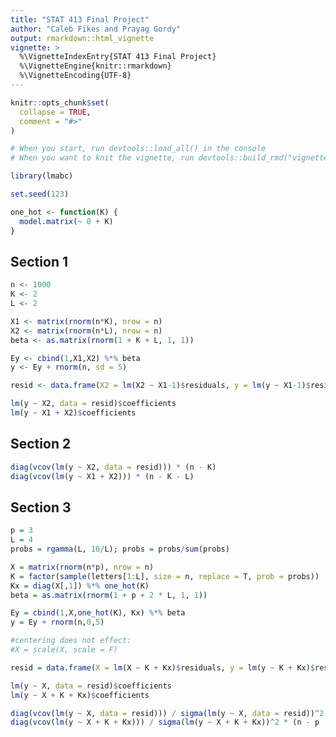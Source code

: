 ```yaml
---
title: "STAT 413 Final Project"
author: "Caleb Fikes and Prayag Gordy"
output: rmarkdown::html_vignette
vignette: >
  %\VignetteIndexEntry{STAT 413 Final Project}
  %\VignetteEngine{knitr::rmarkdown}
  %\VignetteEncoding{UTF-8}
---
```


```r
knitr::opts_chunk$set(
  collapse = TRUE,
  comment = "#>"
)
```

```r
# When you start, run devtools::load_all() in the console
# When you want to knit the vignette, run devtools::build_rmd("vignettes/fwl.Rmd") in the console

library(lmabc)

set.seed(123)
```

```r
one_hot <- function(K) {
  model.matrix(~ 0 + K)
}
```

## Section 1
```r
n <- 1000
K <- 2
L <- 2

X1 <- matrix(rnorm(n*K), nrow = n)
X2 <- matrix(rnorm(n*L), nrow = n)
beta <- as.matrix(rnorm(1 + K + L, 1, 1)) 

Ey <- cbind(1,X1,X2) %*% beta
y <- Ey + rnorm(n, sd = 5)

resid <- data.frame(X2 = lm(X2 ~ X1-1)$residuals, y = lm(y ~ X1-1)$residuals)

lm(y ~ X2, data = resid)$coefficients
lm(y ~ X1 + X2)$coefficients
```

## Section 2
```r
diag(vcov(lm(y ~ X2, data = resid))) * (n - K)
diag(vcov(lm(y ~ X1 + X2))) * (n - K - L)
```

## Section 3
```r
p = 3
L = 4
probs = rgamma(L, 10/L); probs = probs/sum(probs)

X = matrix(rnorm(n*p), nrow = n)
K = factor(sample(letters[1:L], size = n, replace = T, prob = probs))
Kx = diag(X[,1]) %*% one_hot(K)
beta = as.matrix(rnorm(1 + p + 2 * L, 1, 1)) 

Ey = cbind(1,X,one_hot(K), Kx) %*% beta 
y = Ey + rnorm(n,0,5)

#centering does not effect:
#X = scale(X, scale = F)

resid = data.frame(X = lm(X ~ K + Kx)$residuals, y = lm(y ~ K + Kx)$residuals)

lm(y ~ X, data = resid)$coefficients
lm(y ~ X + K + Kx)$coefficients

diag(vcov(lm(y ~ X, data = resid))) / sigma(lm(y ~ X, data = resid))^2 * (n - p)
diag(vcov(lm(y ~ X + K + Kx))) / sigma(lm(y ~ X + K + Kx))^2 * (n - p - L )
```
